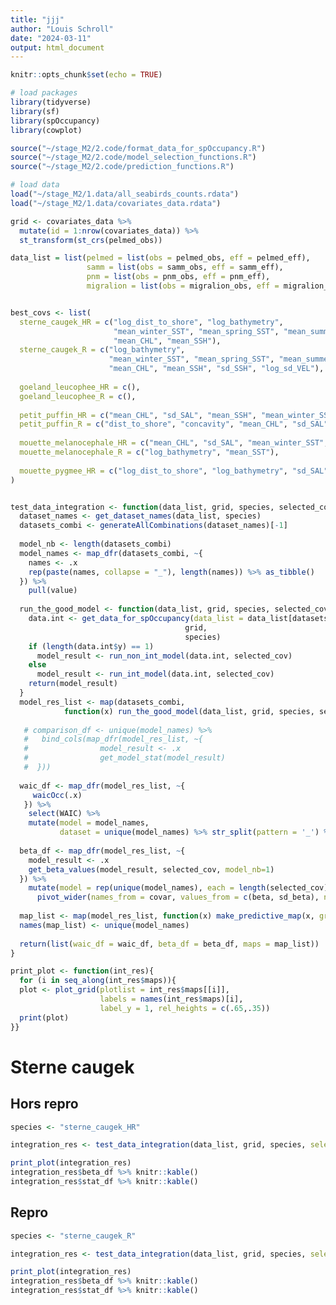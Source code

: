 ---
title: "jjj"
author: "Louis Schroll"
date: "2024-03-11"
output: html_document
---

```{r setup, include=FALSE}
knitr::opts_chunk$set(echo = TRUE)
```

```{r}
# load packages
library(tidyverse)
library(sf)
library(spOccupancy)
library(cowplot)

source("~/stage_M2/2.code/format_data_for_spOccupancy.R")
source("~/stage_M2/2.code/model_selection_functions.R")
source("~/stage_M2/2.code/prediction_functions.R")

# load data
load("~/stage_M2/1.data/all_seabirds_counts.rdata")
load("~/stage_M2/1.data/covariates_data.rdata")

grid <- covariates_data %>% 
  mutate(id = 1:nrow(covariates_data)) %>% 
  st_transform(st_crs(pelmed_obs))

data_list = list(pelmed = list(obs = pelmed_obs, eff = pelmed_eff),
                 samm = list(obs = samm_obs, eff = samm_eff),
                 pnm = list(obs = pnm_obs, eff = pnm_eff),
                 migralion = list(obs = migralion_obs, eff = migralion_eff))


best_covs <- list(
  sterne_caugek_HR = c("log_dist_to_shore", "log_bathymetry",
                       "mean_winter_SST", "mean_spring_SST", "mean_summer_SST",
                       "mean_CHL", "mean_SSH"),
  sterne_caugek_R = c("log_bathymetry",
                      "mean_winter_SST", "mean_spring_SST", "mean_summer_SST",
                      "mean_CHL", "mean_SSH", "sd_SSH", "log_sd_VEL"),
  
  goeland_leucophee_HR = c(),
  goeland_leucophee_R = c(),
  
  petit_puffin_HR = c("mean_CHL", "sd_SAL", "mean_SSH", "mean_winter_SST", "mean_autumn_SST"),
  petit_puffin_R = c("dist_to_shore", "concavity", "mean_CHL", "sd_SAL", "log_sd_VEL"),
  
  mouette_melanocephale_HR = c("mean_CHL", "sd_SAL", "mean_winter_SST", "mean_autumn_SST"),
  mouette_melanocephale_R = c("log_bathymetry", "mean_SST"),
  
  mouette_pygmee_HR = c("log_dist_to_shore", "log_bathymetry", "sd_SAL", "log_sd_VEL")
)


test_data_integration <- function(data_list, grid, species, selected_cov){
  dataset_names <- get_dataset_names(data_list, species)
  datasets_combi <- generateAllCombinations(dataset_names)[-1]
  
  model_nb <- length(datasets_combi)
  model_names <- map_dfr(datasets_combi, ~{ 
    names <- .x
    rep(paste(names, collapse = "_"), length(names)) %>% as_tibble()
  }) %>% 
    pull(value) 
  
  run_the_good_model <- function(data_list, grid, species, selected_cov, datasets_names){
    data.int <- get_data_for_spOccupancy(data_list = data_list[datasets_names], 
                                       grid, 
                                       species)
    if (length(data.int$y) == 1)
      model_result <- run_non_int_model(data.int, selected_cov)
    else
      model_result <- run_int_model(data.int, selected_cov)
    return(model_result)
  }
  model_res_list <- map(datasets_combi, 
            function(x) run_the_good_model(data_list, grid, species, selected_cov, x))
  
   # comparison_df <- unique(model_names) %>%
   #   bind_cols(map_dfr(model_res_list, ~{
   #                model_result <- .x
   #                get_model_stat(model_result)
   #  }))
   
  waic_df <- map_dfr(model_res_list, ~{
     waicOcc(.x)
   }) %>% 
    select(WAIC) %>% 
    mutate(model = model_names,
           dataset = unique(model_names) %>% str_split(pattern = '_') %>% unlist())
  
  beta_df <- map_dfr(model_res_list, ~{
    model_result <- .x
    get_beta_values(model_result, selected_cov, model_nb=1)
  }) %>% 
    mutate(model = rep(unique(model_names), each = length(selected_cov))) %>% 
      pivot_wider(names_from = covar, values_from = c(beta, sd_beta), names_sep = "_") 
  
  map_list <- map(model_res_list, function(x) make_predictive_map(x, grid = grid))
  names(map_list) <- unique(model_names)
  
  return(list(waic_df = waic_df, beta_df = beta_df, maps = map_list))
}

print_plot <- function(int_res){
  for (i in seq_along(int_res$maps)){
  plot <- plot_grid(plotlist = int_res$maps[[i]], 
                    labels = names(int_res$maps)[i], 
                    label_y = 1, rel_heights = c(.65,.35))
  print(plot)
}}
```


# Sterne caugek

## Hors repro

```{r}
species <- "sterne_caugek_HR"

integration_res <- test_data_integration(data_list, grid, species, selected_cov = best_covs[[species]])

print_plot(integration_res)
integration_res$beta_df %>% knitr::kable()
integration_res$stat_df %>% knitr::kable()
```



## Repro

```{r}
species <- "sterne_caugek_R"

integration_res <- test_data_integration(data_list, grid, species, selected_cov = best_covs[[species]])

print_plot(integration_res)
integration_res$beta_df %>% knitr::kable()
integration_res$stat_df %>% knitr::kable()
```

